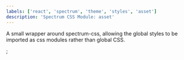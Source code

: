 ```yaml
---
labels: ['react', 'spectrum', 'theme', 'styles', 'asset']
description: 'Spectrum CSS Module: asset'
---
```



A small wrapper around spectrum-css, allowing the global
styles to be imported as css modules rather than global CSS.

<CSSModulePreview styles={styles} />;
